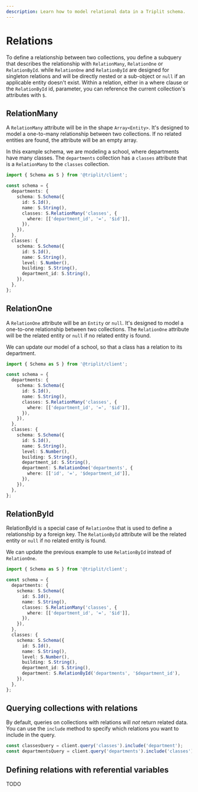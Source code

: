 ```yaml
---
description: Learn how to model relational data in a Triplit schema.
---
```


# Relations

To define a relationship between two collections, you define a subquery that describes the relationship with `RelationMany`, `RelationOne` or `RelationById`. while `RelationOne` and `RelationById` are designed for singleton relations and will be directly nested or a sub-object or `null` if an applicable entity doesn't exist. Within a relation, either in a where clause or the `RelationById` id, parameter, you can reference the current collection's attributes with `$`.

## RelationMany

A `RelationMany` attribute will be in the shape `Array<Entity>`. It's designed to model a one-to-many relationship between two collections. If no related entities are found, the attribute will be an empty array.

In this example schema, we are modeling a school, where departments have many classes. The `departments` collection has a `classes` attribute that is a `RelationMany` to the `classes` collection.

```typescript {8-10}
import { Schema as S } from '@triplit/client';

const schema = {
  departments: {
    schema: S.Schema({
      id: S.Id(),
      name: S.String(),
      classes: S.RelationMany('classes', {
        where: [['department_id', '=', '$id']],
      }),
    }),
  },
  classes: {
    schema: S.Schema({
      id: S.Id(),
      name: S.String(),
      level: S.Number(),
      building: S.String(),
      department_id: S.String(),
    }),
  },
};
```

## RelationOne

A `RelationOne` attribute will be an `Entity` or `null`. It's designed to model a one-to-one relationship between two collections. The `RelationOne` attribute will be the related entity or `null` if no related entity is found.

We can update our model of a school, so that a class has a relation to its department.

```typescript {20-22}
import { Schema as S } from '@triplit/client';

const schema = {
  departments: {
    schema: S.Schema({
      id: S.Id(),
      name: S.String(),
      classes: S.RelationMany('classes', {
        where: [['department_id', '=', '$id']],
      }),
    }),
  },
  classes: {
    schema: S.Schema({
      id: S.Id(),
      name: S.String(),
      level: S.Number(),
      building: S.String(),
      department_id: S.String(),
      department: S.RelationOne('departments', {
        where: [['id', '=', '$department_id']],
      }),
    }),
  },
};
```

## RelationById

RelationById is a special case of `RelationOne` that is used to define a relationship by a foreign key. The `RelationById` attribute will be the related entity or `null` if no related entity is found.

We can update the previous example to use `RelationById` instead of `RelationOne`.

```typescript {20}
import { Schema as S } from '@triplit/client';

const schema = {
  departments: {
    schema: S.Schema({
      id: S.Id(),
      name: S.String(),
      classes: S.RelationMany('classes', {
        where: [['department_id', '=', '$id']],
      }),
    }),
  },
  classes: {
    schema: S.Schema({
      id: S.Id(),
      name: S.String(),
      level: S.Number(),
      building: S.String(),
      department_id: S.String(),
      department: S.RelationById('departments', '$department_id'),
    }),
  },
};
```

## Querying collections with relations

By default, queries on collections with relations will _not_ return related data. You can use the `include` method to specify which relations you want to include in the query.

```typescript
const classesQuery = client.query('classes').include('department');
const departmentsQuery = client.query('departments').include('classes');
```

## Defining relations with referential variables

TODO
